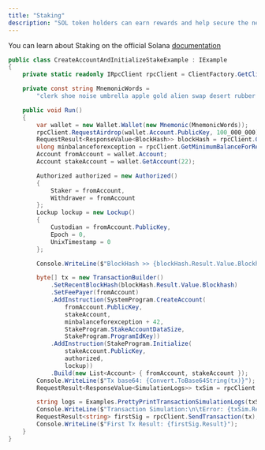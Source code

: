 ```yaml
---
title: "Staking"
description: "SOL token holders can earn rewards and help secure the network by staking tokens to one or more validators. Rewards for staked tokens are based on the current inflation rate, total number of SOL staked on the network, and an individual validator’s uptime and commission (fee)."
---
```


You can learn about Staking on the official Solana [documentation](https://spl.solana.com/stake-pool/overview#staking)

```csharp
public class CreateAccountAndInitializeStakeExample : IExample
{
    private static readonly IRpcClient rpcClient = ClientFactory.GetClient(Cluster.TestNet);

    private const string MnemonicWords =
        "clerk shoe noise umbrella apple gold alien swap desert rubber truck okay twenty fiscal near talent drastic present leg put balcony leader access glimpse";

    public void Run()
    {
        var wallet = new Wallet.Wallet(new Mnemonic(MnemonicWords));
        rpcClient.RequestAirdrop(wallet.Account.PublicKey, 100_000_000);
        RequestResult<ResponseValue<BlockHash>> blockHash = rpcClient.GetRecentBlockHash();
        ulong minbalanceforexception = rpcClient.GetMinimumBalanceForRentExemption(StakeProgram.StakeAccountDataSize).Result;
        Account fromAccount = wallet.Account;
        Account stakeAccount = wallet.GetAccount(22);

        Authorized authorized = new Authorized()
        {
            Staker = fromAccount,
            Withdrawer = fromAccount
        };
        Lockup lockup = new Lockup()
        {
            Custodian = fromAccount.PublicKey,
            Epoch = 0,
            UnixTimestamp = 0
        };

        Console.WriteLine($"BlockHash >> {blockHash.Result.Value.Blockhash}");

        byte[] tx = new TransactionBuilder()
            .SetRecentBlockHash(blockHash.Result.Value.Blockhash)
            .SetFeePayer(fromAccount)
            .AddInstruction(SystemProgram.CreateAccount(
                fromAccount.PublicKey,
                stakeAccount,
                minbalanceforexception + 42,
                StakeProgram.StakeAccountDataSize,
                StakeProgram.ProgramIdKey))
            .AddInstruction(StakeProgram.Initialize(
                stakeAccount.PublicKey,
                authorized,
                lockup))
            .Build(new List<Account> { fromAccount, stakeAccount });
        Console.WriteLine($"Tx base64: {Convert.ToBase64String(tx)}");
        RequestResult<ResponseValue<SimulationLogs>> txSim = rpcClient.SimulateTransaction(tx);

        string logs = Examples.PrettyPrintTransactionSimulationLogs(txSim.Result.Value.Logs);
        Console.WriteLine($"Transaction Simulation:\n\tError: {txSim.Result.Value.Error}\n\tLogs: \n" + logs);
        RequestResult<string> firstSig = rpcClient.SendTransaction(tx);
        Console.WriteLine($"First Tx Result: {firstSig.Result}");
    }
}
```
